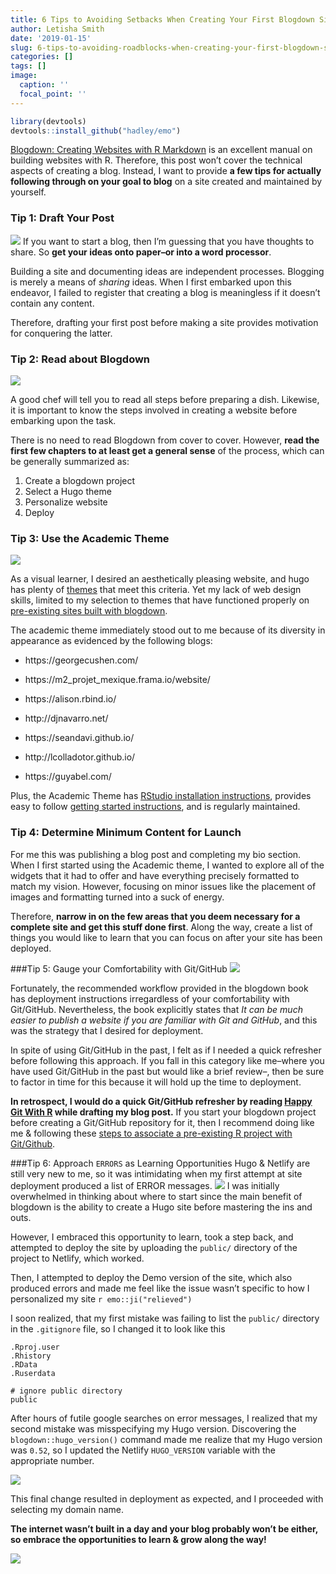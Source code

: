 ```yaml
---
title: 6 Tips to Avoiding Setbacks When Creating Your First Blogdown Site
author: Letisha Smith
date: '2019-01-15'
slug: 6-tips-to-avoiding-roadblocks-when-creating-your-first-blogdown-site
categories: []
tags: []
image:
  caption: ''
  focal_point: ''
---
```

```r
library(devtools)
devtools::install_github("hadley/emo")
```

[Blogdown: Creating Websites with R Markdown](https://bookdown.org/yihui/blogdown/) is an excellent manual on building websites with R. Therefore, this post won’t cover the technical aspects of creating a blog. Instead, I want to provide **a few tips for actually following through on your goal to blog** on a site created and maintained by yourself. 

### Tip 1: Draft Your Post
![](/post/2019-01-15-6-tips-to-avoiding-roadblocks-when-creating-your-first-blogdown-site_files/apple-keyboard-cactus-candle-947845.png)
If you want to start a blog, then I’m guessing that you have thoughts to share. So **get your ideas onto paper--or into a word processor**. 

Building a site and documenting ideas are independent processes. Blogging is merely a means of _sharing_ ideas. When I first embarked upon this endeavor, I failed to register that creating a blog is meaningless if it doesn’t contain any content. 

Therefore, drafting your first post before making a site provides motivation for conquering the latter.

### Tip 2: Read about Blogdown
![](/post/2019-01-15-6-tips-to-avoiding-roadblocks-when-creating-your-first-blogdown-site_files/blogdown_cover.png)

A good chef will tell you to read all steps before preparing a dish. Likewise, it is important to know the steps involved in creating a website before embarking upon the task. 

There is no need to read Blogdown from cover to cover. However, **read the first few chapters to at least get a general sense** of the process, which can be generally summarized as:

1. Create a blogdown project  
2. Select a Hugo theme   
3. Personalize website  
4. Deploy   

### Tip 3: Use the Academic Theme
![](/post/2019-01-15-6-tips-to-avoiding-roadblocks-when-creating-your-first-blogdown-site_files/academic_theme.png)

As a visual learner, I desired an aesthetically pleasing website, and hugo has plenty of [themes](https://themes.gohugo.io/) that meet this criteria. Yet my lack of web design skills, limited to my selection to themes that have functioned properly on [pre-existing sites built with blogdown](https://awesome-blogdown.com/). 

The academic theme immediately stood out to me because of its diversity in appearance as evidenced by the following blogs:   

* https://georgecushen.com/ 

* https://m2_projet_mexique.frama.io/website/ 

* https://alison.rbind.io/  

* http://djnavarro.net/ 

* https://seandavi.github.io/ 

* http://lcolladotor.github.io/   

* https://guyabel.com/      


Plus, the Academic Theme has [RStudio installation instructions](https://sourcethemes.com/academic/docs/install/), provides easy to follow [getting started instructions](https://sourcethemes.com/academic/docs/get-started/), and is regularly maintained.

### Tip 4: Determine Minimum Content for Launch
For me this was publishing a blog post and completing my bio section. When I first started using the Academic theme, I wanted to explore all of the widgets that it had to offer and have everything precisely formatted to match my vision. However, focusing on minor issues like the placement of images and formatting turned into a suck of energy. 

Therefore, **narrow in on the few areas that you deem necessary for a complete site and get this stuff done first**. Along the way, create a list of things you would like to learn that you can focus on after your site has been deployed.

###Tip 5: Gauge your Comfortability with Git/GitHub 
![](/post/2019-01-15-6-tips-to-avoiding-roadblocks-when-creating-your-first-blogdown-site_files/git.png)

Fortunately, the recommended workflow provided in the blogdown book has deployment instructions irregardless of your comfortability with Git/GitHub. Nevertheless, the book explicitly states that _It can be much easier to publish a website if you are familiar with Git and GitHub_, and this was the strategy that I desired for deployment. 

In spite of using Git/GitHub in the past, I felt as if I needed a quick refresher before following this approach. If you fall in this category like me--where you have used Git/GitHub in the past but would like a brief review--, then be sure to factor in time for this because it will hold up the time to deployment.

**In retrospect, I would do a quick Git/GitHub refresher by reading [Happy Git With R](https://happygitwithr.com/) while drafting my blog post.** If you start your blogdown project before creating a Git/GitHub repository for it, then I recommend doing like me & following these [steps to associate a pre-existing R project with Git/Github](https://happygitwithr.com/existing-github-last).

###Tip 6: Approach `ERRORS` as Learning Opportunities
Hugo & Netlify are still very new to me, so it was intimidating when my first attempt at site deployment produced a list of ERROR messages. 
![](/post/2019-01-15-6-tips-to-avoiding-roadblocks-when-creating-your-first-blogdown-site_files/01-errors.png)
I was initially overwhelmed in thinking about where to start since the main benefit of blogdown is the ability to create a Hugo site before mastering the ins and outs.

However, I embraced this opportunity to learn, took a step back, and attempted to deploy the site by uploading the `public/` directory of the project to Netlify, which worked. 

Then, I attempted to deploy the Demo version of the site, which also produced errors and made me feel like the issue wasn’t specific to how I personalized my site `r emo::ji("relieved")`

I soon realized, that my first mistake was failing to list the `public/` directory in the `.gitignore` file, so I changed it to look like this

```
.Rproj.user
.Rhistory
.RData
.Ruserdata

# ignore public directory
public
```

After hours of futile google searches on error messages, I realized that my second mistake was misspecifying my Hugo version. Discovering the `blogdown::hugo_version()`  command made me realize that my Hugo version was `0.52`, so I updated the Netlify `HUGO_VERSION` variable with the appropriate number.

![](/post/2019-01-15-6-tips-to-avoiding-roadblocks-when-creating-your-first-blogdown-site_files/02-deploy.png)


This final change resulted in deployment as expected, and I proceeded with selecting my domain name.

**The internet wasn't built in a day and your blog probably won't be either, so embrace the opportunities to learn & grow along the way!**

![](/post/2019-01-15-6-tips-to-avoiding-roadblocks-when-creating-your-first-blogdown-site_files/03-grow.png)


